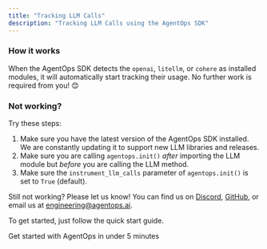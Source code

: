 ```yaml
---
title: "Tracking LLM Calls"
description: "Tracking LLM Calls using the AgentOps SDK"
---
```


### How it works

When the AgentOps SDK detects the `openai`, `litellm`, or `cohere` as installed modules, it will automatically
start tracking their usage. No further work is required from you! 😊

### Not working? 

Try these steps:
1. Make sure you have the latest version of the AgentOps SDK installed. We are constantly updating it to support new LLM libraries and releases.
2. Make sure you are calling `agentops.init()` *after* importing the LLM module but *before* you are calling the LLM method.
3. Make sure the `instrument_llm_calls` parameter of `agentops.init()` is set to `True` (default).

Still not working? Please let us know! You can find us on [Discord](https://discord.gg/DR2abmETjZ),
 [GitHub](https://github.com/AgentOps-AI/agentops), 
 or email us at [engineering@agentops.ai](mailto:engineering@agentops.ai).

To get started, just follow the quick start guide.

<CardGroup cols={2}>
  <Card title="Quick Start" icon="code" href="/v1/quickstart">
    Get started with AgentOps in under 5 minutes
  </Card>
</CardGroup>

